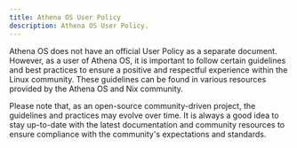 ```yaml
---
title: Athena OS User Policy
description: Athena OS User Policy.
---
```


Athena OS does not have an official User Policy as a separate document. However, as a user of Athena OS, it is important to follow certain guidelines and best practices to ensure a positive and respectful experience within the Linux community. These guidelines can be found in various resources provided by the Athena OS and Nix community.

Please note that, as an open-source community-driven project, the guidelines and practices may evolve over time. It is always a good idea to stay up-to-date with the latest documentation and community resources to ensure compliance with the community's expectations and standards.

<ImageComponent />